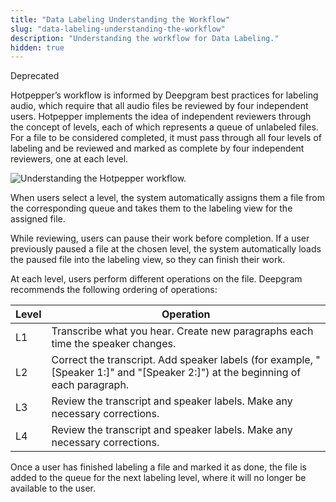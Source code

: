 ```yaml
---
title: "Data Labeling Understanding the Workflow"
slug: "data-labeling-understanding-the-workflow"
description: "Understanding the workflow for Data Labeling."
hidden: true
---
```


<span class="dg-badge deprecated">Deprecated</span>

Hotpepper’s workflow is informed by Deepgram best practices for labeling audio, which require that all audio files be reviewed by four independent users. Hotpepper implements the idea of independent reviewers through the concept of levels, each of which represents a queue of unlabeled files. For a file to be considered completed, it must pass through all four levels of labeling and be reviewed and marked as complete by four independent reviewers, one at each level.

![Understanding the Hotpepper workflow.](./images/e7953fb-image.png)

When users select a level, the system automatically assigns them a file from the corresponding queue and takes them to the labeling view for the assigned file.

<Info>
While reviewing, users can pause their work before completion. If a user previously paused a file at the chosen level, the system automatically loads the paused file into the labeling view, so they can finish their work.
</Info>

At each level, users perform different operations on the file. Deepgram recommends the following ordering of operations:

| Level | Operation                                                                                                                       |
| ----- | ------------------------------------------------------------------------------------------------------------------------------- |
| L1    | Transcribe what you hear. Create new paragraphs each time the speaker changes.                                                  |
| L2    | Correct the transcript. Add speaker labels (for example, "[Speaker 1:]" and "[Speaker 2:]") at the beginning of each paragraph. |
| L3    | Review the transcript and speaker labels. Make any necessary corrections.                                                       |
| L4    | Review the transcript and speaker labels. Make any necessary corrections.                                                       |

Once a user has finished labeling a file and marked it as done, the file is added to the queue for the next labeling level, where it will no longer be available to the user.
